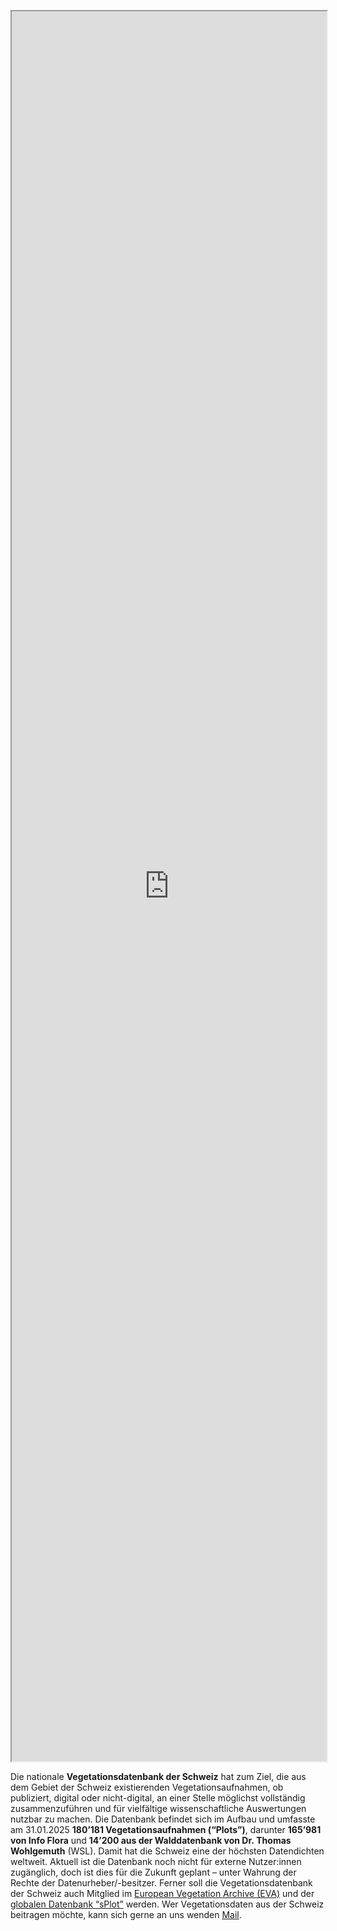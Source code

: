
:::{.column-screen}

 <iframe src="https://ratnanil.shinyapps.io/Database/" title="InfoFlora" style="width: 100%; height: 70vh">
 
 
 </iframe> 

:::

Die nationale **Vegetationsdatenbank der Schweiz** hat zum Ziel, die aus dem Gebiet der Schweiz existierenden Vegetationsaufnahmen, ob publiziert, digital oder nicht-digital, an einer Stelle möglichst vollständig zusammenzuführen und für vielfältige wissenschaftliche Auswertungen nutzbar zu machen. Die Datenbank befindet sich im Aufbau und umfasste am 31.01.2025 **180'181 Vegetationsaufnahmen ("Plots")**, darunter **165'981 von Info Flora** und **14'200 aus der Walddatenbank von Dr. Thomas Wohlgemuth** (WSL). Damit hat die Schweiz eine der höchsten Datendichten weltweit. Aktuell ist die Datenbank noch nicht für externe Nutzer:innen zugänglich, doch ist dies für die Zukunft geplant – unter Wahrung der Rechte der Datenurheber/-besitzer. Ferner soll die Vegetationsdatenbank der Schweiz auch Mitglied im [European Vegetation Archive (EVA)](https://euroveg.org/eva-database/) und der [globalen Datenbank "sPlot"](https://idiv-biodiversity.de/de/splot.html) werden. Wer Vegetationsdaten aus der Schweiz beitragen möchte, kann sich gerne an uns wenden [Mail](mailto:juergen.dengler@zhaw.ch,seih@zhaw.ch?subject=Vegetation.ch).